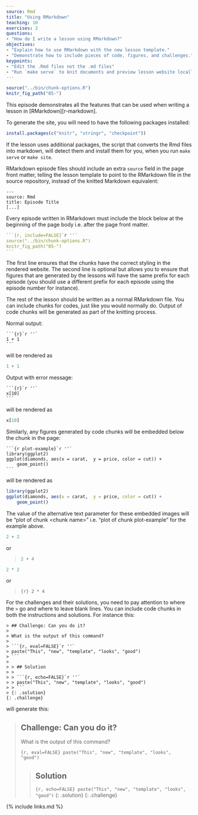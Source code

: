 ```yaml
---
source: Rmd
title: "Using RMarkdown"
teaching: 10
exercises: 2
questions:
- "How do I write a lesson using RMarkdown?"
objectives:
- "Explain how to use RMarkdown with the new lesson template."
- "Demonstrate how to include pieces of code, figures, and challenges."
keypoints:
- "Edit the .Rmd files not the .md files"
- "Run `make serve` to knit documents and preview lesson website locally"
---
```


```r
source("../bin/chunk-options.R")
knitr_fig_path("05-")
```


This episode demonstrates all the features that can be used when writing a
lesson in [RMarkdown][r-markdown].

To generate the site, you will need to have the following packages installed:

```r
install.packages(c("knitr", "stringr", "checkpoint"))
```

If the lesson uses additional packages, the script that converts the Rmd files
into markdown, will detect them and install them for you, when you run `make
serve` or `make site`.

RMarkdown episode files should include an extra `source` field in the page
front matter, telling the lesson template to point to the RMarkdown file
in the source repository, instead of the knitted Markdown equivalent:

```
---
source: Rmd
title: Episode Title
[...]
```


Every episode written in RMarkdown must include the block below
at the beginning of the page body i.e. after the page front matter.

````r
```{r, include=FALSE}`r ''`
source("../bin/chunk-options.R")
knitr_fig_path("05-")
```
````

The first line ensures that the chunks
have the correct styling in the rendered website. The second line is optional
but allows you to ensure that figures that are generated by the lessons will
have the same prefix for each episode (you should use a different prefix for
each episode using the episode number for instance).

The rest of the lesson should be written as a normal RMarkdown file. You can
include chunks for codes, just like you would normally do.
Output of code chunks will be generated as part of the knitting process.

Normal output:

````
```{r}`r ''`
1 + 1
```
````

will be rendered as

```r
1 + 1
```

Output with error message:

````
```{r}`r ''`
x[10]
```
````

will be rendered as

```r
x[10]
```

Similarly, any figures generated by code chunks will be embedded below the chunk
in the page:

````
```{r plot-example}`r ''`
library(ggplot2)
ggplot(diamonds, aes(x = carat,  y = price, color = cut)) +
    geom_point()
```
````

will be rendered as

```r
library(ggplot2)
ggplot(diamonds, aes(x = carat,  y = price, color = cut)) +
    geom_point()
```

The value of the alternative text parameter for these embedded images will be
"plot of chunk \<chunk name\>"
i.e. "plot of chunk plot-example" for the example above.


```r
2 + 2
```

or

> ```r
> 2 + 4
> ```

```r
2 * 2
```

or

> ```{r}
> 2 * 4
> ```






For the challenges and their solutions, you need to pay attention to where the
`>` go and where to leave blank lines. You can include code chunks in both the
instructions and solutions. For instance this:

````
> ## Challenge: Can you do it?
>
> What is the output of this command?
>
> ```{r, eval=FALSE}`r ''`
> paste("This", "new", "template", "looks", "good")
> ```
>
> > ## Solution
> >
> > ```{r, echo=FALSE}`r ''`
> > paste("This", "new", "template", "looks", "good")
> > ```
> {: .solution}
{: .challenge}
````

will generate this:

> ## Challenge: Can you do it?
>
> What is the output of this command?
>
> ```{r, eval=FALSE}
> paste("This", "new", "template", "looks", "good")
> ```
>
> > ## Solution
> >
> > ```{r, echo=FALSE}
> > paste("This", "new", "template", "looks", "good")
> > ```
> {: .solution}
{: .challenge}

{% include links.md %}
